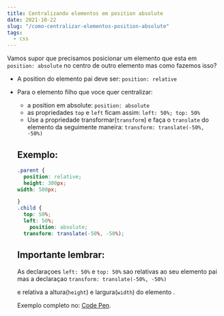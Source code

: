 ```yaml
---
title: Centralizando elementos em position absolute
date: 2021-10-22
slug: "/como-centralizar-elementos-position-absolute"
tags:
  - css
---
```

Vamos supor que precisamos posicionar um elemento que esta em `position: absolute` no centro de outro elemento mas como fazemos isso?

- A position do elemento pai deve ser: `position: relative`
- Para o elemento filho que voce quer centralizar:
    - a position em absolute: `position: absolute`
    - as propriedades `top` e `left` ficam assim: `left: 50%; top: 50%`
    - Use a propriedade transformar(`transform`) e faça o `translate` do elemento da seguimente maneira: `transform: translate(-50%, -50%)`
    
    ## Exemplo:
    
    ```css
    .parent {
      position: relative;
      height: 300px;
    width: 500px;
    
    }
    .child {
      top: 50%;
      left: 50%;
    	position: absolute;
      transform: translate(-50%, -50%);
    ```
    
    ## Importante lembrar:
    
    As declaraçoes `left: 50%` e `top: 50%` sao relativas ao seu elemento pai mas a declaraçao `transform: translate(-50%, -50%)` 
    
    e relativa a altura(`height`) e largura(`width`) do elemento .
    
    Exemplo completo no: [Code Pen](https://codepen.io/rosaerick/pen/eYEBZPj).